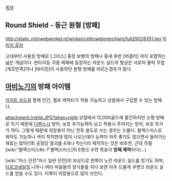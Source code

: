 [[목차]]

== Round Shield - 둥근 원형 [방패] ==

http://static.mijnwebwinkel.nl/winkel/celticwebmerchant/full29028351.jpg
[http://www.celticwebmerchant.eu/a-29028351/round-shields-targes/viking-round-shield-62-cm/ 이미지 출처]

고대부터 사용된 방패로 [그리스] 중장 보병의 방패나 중세 후반 [버클러] 까지 포함하는 넓은 개념이다.
판타지등 각종 메체에 등장하는 라운드 실드의 형상은 서로마 몰락 무렵 [게르만족]이나 [바이킹]이 사용하던 원형 방패를 따르는경우가 많다.

== [[마비노기]]의 방패 아이템 ==

[[카이트 실드]]와 함께 인간, 엘프 캐릭터가 착용 가능하고 상점에서 구입할 수 있는 방패다.

attachment:/rshld.JPG?align=right 상점에서 12,000골드에 팔긴하지만 소형 방패로 치기 때문에 [[디펜스]]시 방어, 보호 추가능력이 낮고 착용시 주어지는 방어, 보호 추가가 적다. 그렇게 때문에 의장용이 아닌 전투 용도로 쓰는 경우는 드물다.
블랙스미스로 제작도 가능하나 색이 칙칙한데 많이 나오는데다 능력이 아주 좋지도 않으면서 들어가는 재료는 많아(1회 공정당 철괴를 4개나 먹는다!) 제작하는 것은 비추천. 근데 하필 [wiki:"블랙스미스#s-1"블랙스미스]의 E랭크 수련 목표가 '''방패 제작'''이다(...)

[wiki:"마스 던전"마스 일반 던전]의 보상으로 판쪽이 노란 라운드 실드를 얻기도 하며, [[티르코네일]]의 나무나 여타 마을들의 장식들를 치다 보면 아주 드물게 쿠앤크 라운드 실드를 얻을 수도 있다. 이쪽이 의장용으로 많이 쓰인다.
